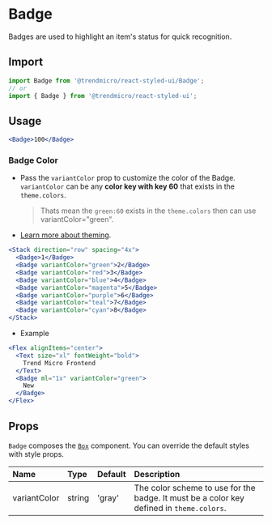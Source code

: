 # Badge

Badges are used to highlight an item's status for quick recognition.

## Import

```js
import Badge from '@trendmicro/react-styled-ui/Badge';
// or
import { Badge } from '@trendmicro/react-styled-ui';
```

## Usage

```jsx
<Badge>100</Badge>
```

### Badge Color

* Pass the `variantColor` prop to customize the color of the Badge. `variantColor`
can be any **color key with key 60** that exists in the `theme.colors`.
  > Thats mean the `green:60` exists in the `theme.colors` then can use variantColor="green".

* [Learn more about theming](./theme).

```jsx
<Stack direction="row" spacing="4x">
  <Badge>1</Badge>
  <Badge variantColor="green">2</Badge>
  <Badge variantColor="red">3</Badge>
  <Badge variantColor="blue">4</Badge>
  <Badge variantColor="magenta">5</Badge>
  <Badge variantColor="purple">6</Badge>
  <Badge variantColor="teal">7</Badge>
  <Badge variantColor="cyan">8</Badge>
</Stack>
```

* Example

```jsx
<Flex alignItems="center">
  <Text size="xl" fontWeight="bold">
    Trend Micro Frontend
  </Text>
  <Badge ml="1x" variantColor="green">
    New
  </Badge>
</Flex>
```

## Props

`Badge` composes the [`Box`](./box) component. You can override the default styles with style props.

| Name | Type | Default | Description |
| :--- | :--- | :------ | :---------- |
| variantColor | string | 'gray' | The color scheme to use for the badge. It must be a color key defined in `theme.colors`. |
